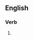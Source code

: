 ==English==

===Verb===
{{head|en|verb form}}

# {{present participle of|breathalyze|lang=en|nocat=1}}